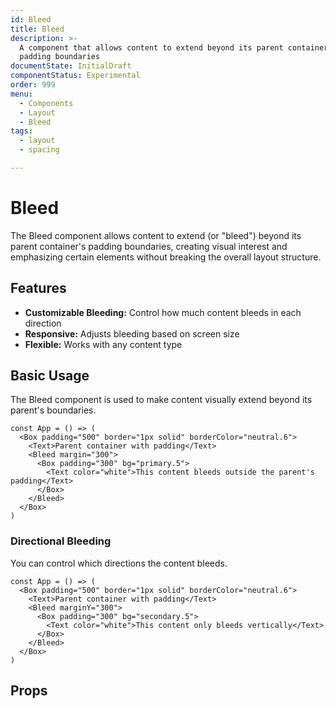 ```yaml
---
id: Bleed
title: Bleed
description: >-
  A component that allows content to extend beyond its parent container's
  padding boundaries
documentState: InitialDraft
componentStatus: Experimental
order: 999
menu:
  - Components
  - Layout
  - Bleed
tags:
  - layout
  - spacing

---
```


# Bleed

The Bleed component allows content to extend (or "bleed") beyond its parent
container's padding boundaries, creating visual interest and emphasizing certain
elements without breaking the overall layout structure.

## Features

- **Customizable Bleeding:** Control how much content bleeds in each direction
- **Responsive:** Adjusts bleeding based on screen size
- **Flexible:** Works with any content type

## Basic Usage

The Bleed component is used to make content visually extend beyond its parent's
boundaries.

```jsx-live
const App = () => (
  <Box padding="500" border="1px solid" borderColor="neutral.6">
    <Text>Parent container with padding</Text>
    <Bleed margin="300">
      <Box padding="300" bg="primary.5">
        <Text color="white">This content bleeds outside the parent's padding</Text>
      </Box>
    </Bleed>
  </Box>
)
```

### Directional Bleeding

You can control which directions the content bleeds.

```jsx-live
const App = () => (
  <Box padding="500" border="1px solid" borderColor="neutral.6">
    <Text>Parent container with padding</Text>
    <Bleed marginY="300">
      <Box padding="300" bg="secondary.5">
        <Text color="white">This content only bleeds vertically</Text>
      </Box>
    </Bleed>
  </Box>
)
```

## Props

<PropTable id="Bleed" />
